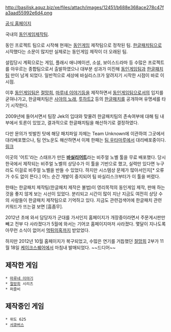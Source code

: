 http://basilisk.aquz.biz/xe/files/attach/images/12451/b688e368ace278c47fa3aad55992e6d4.png

[http://basilisk.aquz.biz/xe/basilisk_index/ 공식 홈페이지]

국내의 [[동인게임]]제작팀.

동인 프로젝트 팀으로 시작해 현재는 [[동인게임]] 제작팀으로 정착된 팀. [[한글패치]]팀으로 시작했다는 소문이 많지만 실제로는 동인게임 제작이 더 오래된 팀.

설립당시 계획으로는 게임, 플래시 애니메이션, 소설, 보이스드라마 등 수많은 프로젝트를 아우르는 종합팀으로서 출발하였으나 대부분 성과가 미진해 [[동인게임]]팀과 [[한글패치]]팀 만이 남게 되었다. 일반적으로 세상에 바실리스크가 알려지기 시작한 시점이 바로 이 시점.

이후 [[동인게임]]팀은 [[절망희]], [[마루네 이야기]]등을 제작하면서 [[동인게임]]팀으로서의 입지를 굳혀나가고, 한글패치팀은 [[사야의 노래]], [[투하트2]] 등의 [[한글패치]]를 공개하며 유명세를 타기 시작한다.

2009년에 들어서면서 팀장 Jek의 입대와 맞물려 한글패치팀의 존속여부에 대해 팀 내부에서 토론이 있었고, 결과적으로 한글패치팀을 해산하기로 결정하였다.

다만 문의가 빗발친 탓에 해당 패치파일 자체는 Team Unknown에 이관하여 그곳에서 대리배포했으나, 팀 언노운도 해산하면서 이제 한패는 [[팀 우타마루]]에서 대리배포중이다.[http://www.team-utamaru.com/gnuboard4/bbs/board.php?bo_table=proj_basilisk 링크]

이곳의 '어트'라는 스태프가 만든 '''[[바실리어트]]'''라는 비주얼 노벨 툴을 무료 배포했다. 당시 한국에서 제작되는 비주얼 노벨의 상당수가 이 툴을 기반으로 했고,  실력만 있다면 누구라도 이걸로 비주얼 노벨을 반들 수 있었다. 하지만 시스템상 문제가 많아서인지[* 오류가 수도 없이 뜬다.] 어느 순간 개발이 중지되어 팀 바실리스크부터가 이 툴을 버렸다.

한때는 한글패치 제작팀(한글패치 제작은 불법)이 영리목적의 동인게임 제작, 판매 하는 것을 좋지 않게 보는 시선이 있었다. 분리되고 시간이 많이 지난 지금도 여전히 상당 수의 사람들이 한글패치 제작팀으로 기억하고 있다. 지금도 관련검색어에 한글패치 관련 키워드가 뜨는걸 보면 [흠좀무].

2012년 초에 와서 담당자가 군대를 가서인지 홈페이지가 개장중이라면서 주문게시판만 빼고 전부 다 사라졌다가 5월에 와서는 기어코 홈페이지마저 사라졌다. 몇달이 지나도록 아무런 소식이 없어서 [[먹튀]]의혹까지 받았었다.

하지만 2012년 10월 홈페이지가 복구되었고, 수많은 연기를 거듭했던 [[절망희]] 2부가 11월 18일 [[케이크스퀘어]]에서 마침내 발매되었다. ~~드디어~~

== 제작한 게임 ==
 * [[마루네 이야기]]
 * [[절망희]] 시리즈
 * 퍼즐비

== 제작중인 게임 ==
 * 위도 625
 * [[서큐버스]]
